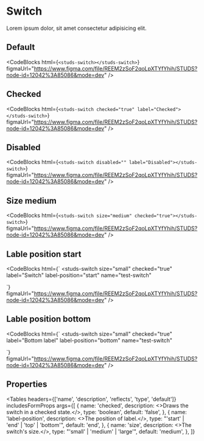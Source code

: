# Switch

<HeaderComponent
  htmlTag="studs-switch"
  jsxTag="StudsSwitch"
  version="Since 2.0"
  status="Unstable"
/>

Lorem ipsum dolor, sit amet consectetur adipisicing elit.

## Default

<ResizerFeatures>
  <studs-switch></studs-switch>
</ResizerFeatures>

<CodeBlocks
  html={`
<studs-switch></studs-switch>
  `}
  figmaUrl="https://www.figma.com/file/REEM2zSoF2qoLpXTYfYhih/STUDS?node-id=12042%3A85086&mode=dev"
/>

## Checked

<ResizerFeatures>
  <studs-switch checked="true" label="Checked"></studs-switch>
</ResizerFeatures>

<CodeBlocks
  html={`
<studs-switch checked="true" label="Checked"></studs-switch>
  `}
  figmaUrl="https://www.figma.com/file/REEM2zSoF2qoLpXTYfYhih/STUDS?node-id=12042%3A85086&mode=dev"
/>

## Disabled

<ResizerFeatures>
  <studs-switch disabled="" label="Disabled"></studs-switch>
</ResizerFeatures>

<CodeBlocks
  html={`
<studs-switch disabled="" label="Disabled"></studs-switch>
  `}
  figmaUrl="https://www.figma.com/file/REEM2zSoF2qoLpXTYfYhih/STUDS?node-id=12042%3A85086&mode=dev"
/>

## Size medium

<ResizerFeatures>
  <studs-switch size="medium" checked="true"></studs-switch>
</ResizerFeatures>

<CodeBlocks
  html={`
<studs-switch size="medium" checked="true"></studs-switch>
  `}
  figmaUrl="https://www.figma.com/file/REEM2zSoF2qoLpXTYfYhih/STUDS?node-id=12042%3A85086&mode=dev"
/>

## Lable position start

<ResizerFeatures>
  <studs-switch
    size="small"
    checked="true"
    label="Switch"
    label-position="start"
    name="test-switch"
  ></studs-switch>
</ResizerFeatures>

<CodeBlocks
  html={`
<studs-switch
  size="small"
  checked="true"
  label="Switch"
  label-position="start"
  name="test-switch"
></studs-switch>
  `}
  figmaUrl="https://www.figma.com/file/REEM2zSoF2qoLpXTYfYhih/STUDS?node-id=12042%3A85086&mode=dev"
/>

## Lable position bottom

<ResizerFeatures>
  <studs-switch
    size="small"
    checked="true"
    label="Bottom label"
    label-position="bottom"
    name="test-switch"
  ></studs-switch>
</ResizerFeatures>

<CodeBlocks
  html={`
<studs-switch
  size="small"
  checked="true"
  label="Bottom label"
  label-position="bottom"
  name="test-switch"
></studs-switch>
  `}
  figmaUrl="https://www.figma.com/file/REEM2zSoF2qoLpXTYfYhih/STUDS?node-id=12042%3A85086&mode=dev"
/>

## Properties

<Tables
  headers={['name', 'description', 'reflects', 'type', 'default']}
  includesFormProps
  args={[
    {
      name: 'checked',
      description: <>Draws the switch in a checked state.</>,
      type: 'boolean',
      default: 'false',
    },
    {
      name: 'label-position',
      description: <>The position of label.</>,
      type: "'start' | 'end' | 'top' | 'bottom'",
      default: 'end',
    },
    {
      name: 'size',
      description: <>The switch's size.</>,
      type: "'small' | 'medium' | 'large'",
      default: 'medium',
    },
  ]}
></Tables>
